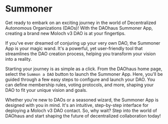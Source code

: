 # Summoner

Get ready to embark on an exciting journey in the world of Decentralized Autonomous Organizations (DAOs)! With the DAOhaus Summoner App, creating a brand new Moloch v3 DAO is at your fingertips.

If you've ever dreamed of conjuring up your very own DAO, the Summoner App is your magic wand. It's a powerful, yet user-friendly tool that streamlines the DAO creation process, helping you transform your vision into a reality.

Starting your journey is as simple as a click. From the DAOhaus home page, select the `Summon a DAO` button to launch the Summoner App. Here, you'll be guided through a few easy steps to configure and launch your DAO. You can define membership rules, voting protocols, and more, shaping your DAO to fit your unique vision and goals.

Whether you're new to DAOs or a seasoned wizard, the Summoner App is designed with you in mind. It's an intuitive, step-by-step interface for deploying a Moloch v3 DAO contact. So, why wait? Step into the world of DAOhaus and start shaping the future of decentralized collaboration today!
